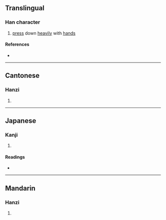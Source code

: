 {{character info}}
==Translingual==

===Han character===
{{Han char|rn=64|rad=手|as=08|sn=11|four=|canj=QIOI|ids=⿰扌府}}

# [[press]] down [[heavily]] with [[hand]]s

====References====
* {{Han ref|kx=0435.060|dkj=12198|dj=0784.230|hdz=31904.010|uh=636C|ud=25452}}

----

==Cantonese==

===Hanzi===
{{yue-hanzi|jyut=[[fu2]]|y=fu2}}

# {{rfdef|yue|sort=手08}}

----

==Japanese==

===Kanji===
{{ja-kanji|grade=|rs=手08}}

# {{rfdef|ja|sort=手08}}

====Readings====
* {{ja-readings|on=[[ふ]] (fu), [[ほう]] (hō)|kun=[[なでる]] (naderu)}}

----

==Mandarin==

===Hanzi===
{{cmn-hanzi|pin=[[fǔ]] ([[fu3]])|wg=fu<sup>3</sup>}}

# {{rfdef|cmn|sort=手08}}